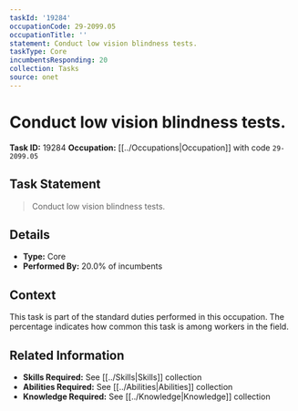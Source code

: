 ```yaml
---
taskId: '19284'
occupationCode: 29-2099.05
occupationTitle: ''
statement: Conduct low vision blindness tests.
taskType: Core
incumbentsResponding: 20
collection: Tasks
source: onet
---
```

# Conduct low vision blindness tests.

**Task ID:** 19284
**Occupation:** [[../Occupations|Occupation]] with code `29-2099.05`

## Task Statement

> Conduct low vision blindness tests.

## Details

- **Type:** Core
- **Performed By:** 20.0% of incumbents

## Context

This task is part of the standard duties performed in this occupation. The percentage indicates how common this task is among workers in the field.

## Related Information

- **Skills Required:** See [[../Skills|Skills]] collection
- **Abilities Required:** See [[../Abilities|Abilities]] collection
- **Knowledge Required:** See [[../Knowledge|Knowledge]] collection
